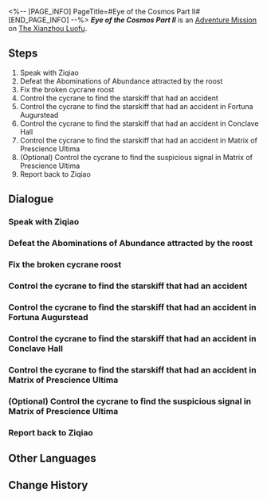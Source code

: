 <%-- [PAGE_INFO]
PageTitle=#Eye of the Cosmos Part II#
[END_PAGE_INFO] --%>
{{Stub|Dialogue.}}
{{Mission Infobox
|id            = 4122102
|title         = 
|image         = <!--Mission Eye of the Cosmos Part II.png-->
|type          = Adventure
|event_name    = 
|chapter       = 
|requirements  = 
|summary       = <!--official mission summary from Fate's Atlas-->
|characters    = Trailblazer; Ziqiao
|startLocation = [[The Xianzhou Luofu]] - [[<!--starting area-->]]
|world         = The Xianzhou Luofu
|area          = <!--starting area-->
|prev          = 
|next          = 
|exp           = 
|credits       = 
|stellarJade   = 
|other         = 
}}
'''''Eye of the Cosmos Part II''''' is an [[Adventure Mission]] on [[The Xianzhou Luofu]].

==Steps==
# Speak with Ziqiao
# Defeat the Abominations of Abundance attracted by the roost
# Fix the broken cycrane roost
# Control the cycrane to find the starskiff that had an accident
# Control the cycrane to find the starskiff that had an accident in Fortuna Augurstead
# Control the cycrane to find the starskiff that had an accident in Conclave Hall
# Control the cycrane to find the starskiff that had an accident in Matrix of Prescience Ultima
# (Optional) Control the cycrane to find the suspicious signal in Matrix of Prescience Ultima
# Report back to Ziqiao

<!--
==Gameplay Notes==

--><!--
==Trial Character==

-->
==Dialogue==
{{Stub Dialogue}}
===Speak with Ziqiao===
{{Mission Description|type=adventure|location=<!--to be added-->|The Ambrosial Arbor's growth made Luofu's logistic system malfunction. Now, Heron Express is asking you to control cycranes to find a starskiff of theirs, which had an accident.<br />Speak with Ziqiao and see what she actually needs from you.}}
{{Dialogue Start}}
:{{tx}}
{{Dialogue End}}

===Defeat the Abominations of Abundance attracted by the roost===
{{Mission Description|type=adventure|location=<!--to be added-->|update|The cycrane roost seems to have been deliberately altered, and is currently emitting high-frequency sound waves that attract Abominations of Abundance.<br />You need to defeat the Abominations of Abundance gathered under the roost before you can reach the cycrane.}}
{{Dialogue Start}}
:{{tx}}
{{Dialogue End}}

===Fix the broken cycrane roost===
{{Mission Description|type=adventure|location=<!--to be added-->|update|The cycrane roost seems to have been deliberately altered, and is currently emitting high-frequency sound waves that attracts Abominations of Abundance.<br />Fix this roost so it can function normally again.}}
{{Dialogue Start}}
:{{tx}}
{{Dialogue End}}

===Control the cycrane to find the starskiff that had an accident===
{{Mission Description|type=adventure|location=<!--to be added-->|update|Control the cycrane and take off. Your job is important, but you also shouldn't ignore life's beautiful moments around you.}}
{{Dialogue Start}}
:{{tx}}
{{Dialogue End}}

===Control the cycrane to find the starskiff that had an accident in Fortuna Augurstead===
{{Mission Description|type=adventure|location=<!--to be added-->|update|Ziqiao's records say this starskiff was lost in Fortuna Augurstead. Go there to have a closer look.}}
{{Dialogue Start}}
:{{tx}}
{{Dialogue End}}

===Control the cycrane to find the starskiff that had an accident in Conclave Hall===
{{Mission Description|type=adventure|location=<!--to be added-->|update|Ziqiao's records say this starskiff was lost in Conclave Hall. Go there to have a closer look.}}
{{Dialogue Start}}
:{{tx}}
{{Dialogue End}}

===Control the cycrane to find the starskiff that had an accident in Matrix of Prescience Ultima===
{{Mission Description|type=adventure|location=<!--to be added-->|update|Ziqiao's records say this starskiff was lost in Matrix of Prescience Ultima. Go there to have a closer look.}}
{{Dialogue Start}}
:{{tx}}
{{Dialogue End}}

===(Optional) Control the cycrane to find the suspicious signal in Matrix of Prescience Ultima===
{{Mission Description|type=adventure|location=<!--to be added-->|update|The cycrane seems to have detected an unknown signal near the Matrix of Prescience Ultima... Go have a look and you might just find some surprise there.}}
{{Dialogue Start}}
:{{tx}}
{{Dialogue End}}

===Report back to Ziqiao===
{{Mission Description|type=adventure|location=<!--to be added-->|update|The job is done, and you did even better than some senior employees that have been working for a few centuries.<br />Go back to Ziqiao quickly to receive your payment.}}
{{Dialogue Start}}
:{{tx}}
{{Dialogue End}}

==Other Languages==
{{Other Languages
|en   = Eye of the Cosmos Part II
|zhs  = 天空之眼•其二
|zht  = 天空之眼•其二
|ja   = 天空の眼・2
|ko   = 천공의 눈•2
|es   = Los ojos del cielo&nbsp;II
|fr   = À vol d'oiseau (partie&nbsp;II}
|ru   = Око космоса II
|th   = ดวงตาแห่งน่านฟ้า 2
|vi   = Đôi Mắt Vũ Trụ 2
|de   = Auge des Himmels (Teil 2)
|id   = Mata Langit (Bagian 2)
|pt   = Olho do Cosmos Parte II
}}

==Change History==
{{Change History|1.2}}
